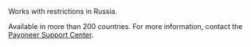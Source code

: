 <Cut title="Almost everywhere">

Works with restrictions in Russia.

Available in more than 200 countries. For more information, contact the [Payoneer Support Center](https://payoneer.custhelp.com/app/home).

</Cut>

